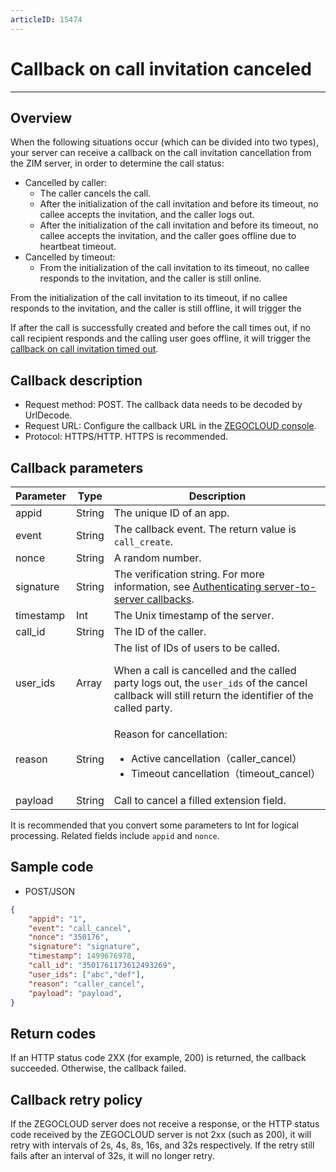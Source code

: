 ```yaml
---
articleID: 15474
---
```


# Callback on call invitation canceled
- - -

## Overview

When the following situations occur (which can be divided into two types), your server can receive a callback on the call invitation cancellation from the ZIM server, in order to determine the call status:
- Cancelled by caller:
    - The caller cancels the call.
    - After the initialization of the call invitation and before its timeout, no callee accepts the invitation, and the caller logs out.
    - After the initialization of the call invitation and before its timeout, no callee accepts the invitation, and the caller goes offline due to heartbeat timeout.
-  Cancelled by timeout:
    - From the initialization of the call invitation to its timeout, no callee responds to the invitation, and the caller is still online.  

<Note title="Note">

From the initialization of the call invitation to its timeout, if no callee responds to the invitation, and the caller is still offline, it will trigger the   

If after the call is successfully created and before the call times out, if no call recipient responds and the calling user goes offline, it will trigger the [callback on call invitation timed out](./Call%20invitation%20timed%20out.mdx).
</Note>

## Callback description

- Request method: POST.
  <Note title="Note">
  The callback data needs to be decoded by UrlDecode.
  </Note>
- Request URL: Configure the callback URL in the [ZEGOCLOUD console](https://console.zegocloud.com/account/login).
- Protocol: HTTPS/HTTP. HTTPS is recommended.
## Callback parameters

| Parameter | Type | Description |
| -- | -- | -- |
| appid | String | The unique ID of an app. |
| event | String | The callback event. The return value is `call_create`. |
| nonce | String | A random number. |
| signature | String | The verification string. For more information, see [Authenticating server-to-server callbacks](./Authenticating%20server-to-server%20callbacks.mdx). |	
| timestamp | Int | The Unix timestamp of the server. |
| call_id | String | The ID of the caller. |	
| user_ids | Array | 	The list of IDs of users to be called.<Note title="Note"><p>When a call is cancelled and the called party logs out, the `user_ids` of the cancel callback will still return the identifier of the called party.</p></Note> |
| reason | String | Reason for cancellation:<ul><li>Active cancellation（caller_cancel）</li><li>Timeout cancellation（timeout_cancel）</li></ul> |
| payload | String | Call to cancel a filled extension field. |	

<Note title="Note">

It is recommended that you convert some parameters to Int for logical processing. Related fields include `appid` and `nonce`.
</Note>



## Sample code
- POST/JSON

```json
{
    "appid": "1",
    "event": "call_cancel",
    "nonce": "350176",
    "signature": "signature",
    "timestamp": 1499676978,
    "call_id": "3501761173612493269",
    "user_ids": ["abc","def"],
    "reason": "caller_cancel",
    "payload": "payload",
}
```

## Return codes
If an HTTP status code 2XX (for example, 200) is returned, the callback succeeded. Otherwise, the callback failed.

## Callback retry policy


If the ZEGOCLOUD server does not receive a response, or the HTTP status code received by the ZEGOCLOUD server is not 2xx (such as 200), it will retry with intervals of 2s, 4s, 8s, 16s, and 32s respectively. If the retry still fails after an interval of 32s, it will no longer retry.

